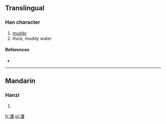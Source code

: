==Translingual==

===Han character===
{{Han char|rn=85|rad=水|as=22|sn=25|four=3013<sub>2</sub>|canj=水十月女 (EJBV)}}

# [[muddy]]
# thick, muddy water

====References====
* {{Han ref|kx=0664.090|dkj=18822|dj=1072.330|hdz=31798.040|uh=7062|ud=28770|bh=F8F5|bd=63733}}

----

==Mandarin==

===Hanzi===
{{cmn-hanzi|pin=[[nǎng]] ([[nang3]])|wg=nang<sup>3</sup>}}

# {{defn|Mandarin|sort=水22}}

[[fr:灢]]
[[pl:灢]]